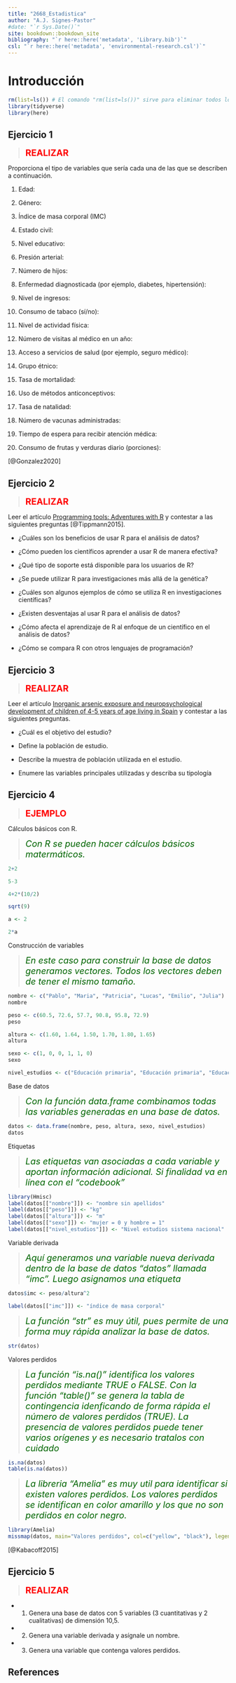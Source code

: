 ```yaml
--- 
title: "2668_Estadistica"
author: "A.J. Signes-Pastor"
#date: "`r Sys.Date()`"
site: bookdown::bookdown_site
bibliography: "`r here::here('metadata', 'Library.bib')`"
csl: "`r here::here('metadata', 'environmental-research.csl')`"
---
```


# Introducción

```r
rm(list=ls()) # El comando "rm(list=ls())" sirve para eliminar todos los análisis y variables previas. Este comendo se recomienda para utilizarlo al inicio de los análisis.
library(tidyverse)
library(here)
```

## Ejercicio 1

><span style="color:red; font-size: 20px;">**REALIZAR**</span>

Proporciona el tipo de variables que sería cada una de las que se describen a continuación.

1. Edad:

\note{Cuantitativa continua}

2. Género:

\note{Cualitativa nominal}

3. Índice de masa corporal (IMC)

\note{Cuantitativa continua}

4. Estado civil:

\note{Cualitativa nominal}

5. Nivel educativo:

\note{Cualitativa ordinal}

6. Presión arterial:

\note{Cuantitativa continua}

7. Número de hijos:

\note{Cuantitativa discreta}

8. Enfermedad diagnosticada (por ejemplo, diabetes, hipertensión):

\note{Cualitativa nominal}

9. Nivel de ingresos:

\note{Cuantitativa continua}

10. Consumo de tabaco (sí/no):

\note{Cualitativa nominal}

11. Nivel de actividad física:

\note{Cualitativa ordinal}

12. Número de visitas al médico en un año:

\note{Cuantitativa discreta}

13. Acceso a servicios de salud (por ejemplo, seguro médico):

\note{Cualitativa nominal}

14. Grupo étnico:

\note{Cualitativa nominal}

15. Tasa de mortalidad:

\note{Cuantitativa continua}

16. Uso de métodos anticonceptivos:

\note{Cualitativa nominal}

17. Tasa de natalidad:

\note{Cuantitativa continua}

18. Número de vacunas administradas:

\note{Cuantitativa discreta}

19. Tiempo de espera para recibir atención médica:

\note{Cuantitativa continua}

20. Consumo de frutas y verduras diario (porciones):

\note{Cuantitativa discreta}

[@Gonzalez2020]

## Ejercicio 2

><span style="color:red; font-size: 20px;">**REALIZAR**</span>

Leer el artículo [Programming tools: Adventures with R](https://www.nature.com/articles/517109a) y contestar a las siguientes preguntas [@Tippmann2015].

- ¿Cuáles son los beneficios de usar R para el análisis de datos?

\note{R ofrece varios beneficios para el análisis de datos, incluyendo ser gratuito y de código abierto, contar con una comunidad en línea grande y solidaria, y proporcionar una amplia gama de herramientas para análisis estadístico y visualización de datos. R también permite a los usuarios personalizar sus análisis y crear investigaciones reproducibles, lo cual puede ser especialmente útil para la investigación científica.}

- ¿Cómo pueden los científicos aprender a usar R de manera efectiva?

\note{Los científicos pueden aprender a usar R de manera efectiva aprovechando los numerosos recursos en línea disponibles, como foros de discusión y tutoriales. Los principiantes pueden comenzar utilizando paquetes de software preestablecidos que vienen con comandos para análisis estadístico y visualización de datos. Los científicos también pueden tomar cursos o asistir a talleres para aprender R, e incluso algunas universidades ofrecen R como parte de su plan de estudios. Sin embargo, aprender R requiere compromiso y no puede lograrse de la noche a la mañana.}

- ¿Qué tipo de soporte está disponible para los usuarios de R?

\note{R cuenta con una gran comunidad en línea que brinda mucho apoyo, con numerosos foros de discusión y tutoriales disponibles para los usuarios. Es común ver que alguien publique una pregunta y la persona que desarrolló el paquete responda en menos de media hora. Esta respuesta rápida es fundamental para los científicos en investigación básica. Los usuarios también pueden tomar cursos o asistir a talleres para aprender R, e incluso algunas universidades ofrecen R como parte de su plan de estudios.}

- ¿Se puede utilizar R para investigaciones más allá de la genética?

\note{Sí, R se puede utilizar para investigaciones más allá de la genética. De hecho, una proporción creciente de artículos de investigación hace referencia explícita a R o a un paquete de R en una amplia gama de campos, incluyendo ciencias agrícolas y biológicas, bioquímica, genética y biología molecular, ciencias de la tierra y planetarias, ciencias ambientales, inmunología y microbiología, y neurociencia, entre otros. R proporciona una amplia gama de herramientas para análisis estadístico y visualización de datos que pueden ser útiles para muchos tipos diferentes de investigaciones.}

- ¿Cuáles son algunos ejemplos de cómo se utiliza R en investigaciones científicas?

\note{R ha sido utilizado en una amplia variedad de investigaciones científicas, incluyendo genómica y biología molecular, modelado de crecimiento poblacional, predicción de precios de acciones y visualización de datos. Por ejemplo, científicos han utilizado R para comparar el genoma humano y el de un Neandertal, modelar el crecimiento poblacional, predecir precios de acciones y visualizar resultados de investigaciones en gráficos pulidos. Cerca de 1 de cada 100 artículos académicos indexados en la base de datos Scopus de Elsevier del año pasado hace referencia a R o a uno de sus paquetes}

- ¿Existen desventajas al usar R para el análisis de datos?

\note{El artículo no menciona desventajas significativas al usar R para el análisis de datos. Sin embargo, señala que no todos los científicos están entusiasmados por aprender la programación necesaria, a pesar de que R resulta menos intimidante que lenguajes como Python. Algunos científicos pueden preferir interfaces de arrastrar y soltar en lugar de programar. Además, aunque R cuenta con una gran comunidad en línea que brinda apoyo, los usuarios aún pueden necesitar buscar frecuentemente en Internet para encontrar respuestas a sus preguntas.}

- ¿Cómo afecta el aprendizaje de R al enfoque de un científico en el análisis de datos?

\notes{Aprender R no solo enseña habilidades de programación, sino que también hace que los científicos sean más críticos sobre los análisis de otros científicos. Además, aprender R puede ayudar a los científicos a realizar sus propios análisis de datos de manera más eficiente y efectiva, lo que puede ahorrar tiempo y recursos a largo plazo. Sin embargo, aprender R requiere un compromiso de tiempo y prioridades, y no todos los científicos están entusiasmados con el aprendizaje de programación}

- ¿Cómo se compara R con otros lenguajes de programación?

\notes{Según el artículo, R resulta menos intimidante que lenguajes como Python, y ni hablar de Perl o C. R también está diseñado específicamente para el análisis de datos y cuenta con una gran comunidad en línea que brinda apoyo. Sin embargo, no todos los científicos están entusiasmados por aprender la programación necesaria, y algunos pueden preferir interfaces de arrastrar y soltar en lugar de programar}

## Ejercicio 3

><span style="color:red; font-size: 20px;">**REALIZAR**</span>

Leer el artículo [Inorganic arsenic exposure and neuropsychological development of children of 4-5 years of age living in Spain](https://www.sciencedirect.com/science/article/pii/S0013935119302440?via%3Dihub) y contestar a las siguientes preguntas.

- ¿Cuál es el objetivo del estudio? 

\note{El objetivo del estudio fue evaluar la asociación entre la exposición al iAs, principalmente a través de la dieta, y el desarrollo neuropsicológico de los niños que forman parte de una cohorte bien diseñada. El estudio buscó investigar si la exposición temprana a los niveles de iAs en la dieta afecta adversamente el desarrollo neuropsicológico de los niños.}

- Define la población de estudio.

\note{La población de estudio se refiere al grupo de participantes que fueron incluidos en la investigación. En este caso, la población de estudio se derivó de los participantes del par madre-hijo en el proyecto INMA - INfancia y Medio Ambiente - Medio Ambiente e Infancia, un estudio de cohorte de nacimiento prospectivo basado en la población realizado en varias regiones de España. El estudio se centró en niños de aproximadamente 4-5 años de edad que viven en España y para quienes se espera que la dieta sea la principal fuente de exposición al iAs (arsénico inorgánico).}

- Describe la muestra de población utilizada en el estudio.

\note{La muestra de población utilizada en el estudio consistió en 100 niños, distribuidos equitativamente entre niños y niñas, que fueron seleccionados al azar para proporcionar una muestra de orina de cada subcohorte ubicada en las regiones españolas de Asturias, Gipuzkoa, Sabadell y Valencia. Los niños tenían aproximadamente 4-5 años de edad y fueron inscritos al nacer en el proyecto INMA - INfancia y Medio Ambiente - Medio Ambiente e Infancia, un estudio prospectivo de cohorte de nacimiento basado en la población realizado en varias regiones de España. El estudio se centró en niños para quienes se espera que la dieta sea la principal fuente de exposición al iAs (arsénico inorgánico).}

- Enumere las variables principales utilizadas y describa su tipología

\note{Las principales variables utilizadas en el estudio fueron: Exposición al iAs: medida como la suma de arsénico urinario (es decir, arsénico inorgánico y arsénico orgánico), DMA y MMA, que fueron transformadas mediante el logaritmo natural (ln-transformadas) antes del análisis estadístico. Desarrollo neuropsicológico: evaluado utilizando las Escalas McCarthy de Habilidades Infantiles (MSCA), que incluye ocho escalas de funciones neuropsicológicas. Factores de confusión potenciales: ajustados en los modelos de regresión lineal múltiple, incluyendo el nivel educativo más alto alcanzado por la madre, el sexo del niño, el IMC, la edad en el momento de la prueba MSCA y el consumo ajustado de calorías de arroz y pescado/mariscos. La tipología de las variables es la siguiente: Exposición al iAs: variable continua Desarrollo neuropsicológico: variable continua, medida mediante puntuaciones estandarizadas, Factores de confusión potenciales: una mezcla de variables continuas y categóricas, incluyendo el nivel educativo más alto alcanzado por la madre (categórica), el sexo del niño (categórica), IMC (continua), edad en el momento de la prueba MSCA (continua) y consumo ajustado de calorías de arroz y pescado/mariscos (continua).}

## Ejercicio 4

><span style="color:red; font-size: 20px;">**EJEMPLO**</span>

Cálculos básicos con R. 

><span style="color:darkgreen; font-size: 20px;">*Con R se pueden hacer cálculos básicos matermáticos.*</span>

```r
2+2

5-3

4+2*(10/2)

sqrt(9)

a <- 2

2*a
```

Construcción de variables

><span style="color:darkgreen; font-size: 20px;">*En este caso para construir la base de datos generamos vectores. Todos los vectores deben de tener el mismo tamaño.*</span>

```r
nombre <- c("Pablo", "Maria", "Patricia", "Lucas", "Emilio", "Julia")
nombre

peso <- c(60.5, 72.6, 57.7, 90.8, 95.8, 72.9)
peso

altura <- c(1.60, 1.64, 1.50, 1.70, 1.80, 1.65)
altura

sexo <- c(1, 0, 0, 1, 1, 0)
sexo

nivel_estudios <- c("Educación primaria", "Educación primaria", "Educación secundaria", "Educación superior", "Educación superior", "Educación primaria")
```

Base de datos

><span style="color:darkgreen; font-size: 20px;">*Con la función data.frame combinamos todas las variables generadas en una base de datos.*</span>

```r
datos <- data.frame(nombre, peso, altura, sexo, nivel_estudios) 
datos
```

Etiquetas

><span style="color:darkgreen; font-size: 20px;">*Las etiquetas van asociadas a cada variable y aportan información adicional. Si finalidad va en línea con el "codebook"*</span>

```r
library(Hmisc)
label(datos[["nombre"]]) <- "nombre sin apellidos"
label(datos[["peso"]]) <- "kg"
label(datos[["altura"]]) <- "m"
label(datos[["sexo"]]) <- "mujer = 0 y hombre = 1"
label(datos[["nivel_estudios"]]) <- "Nivel estudios sistema nacional"
```

Variable derivada

><span style="color:darkgreen; font-size: 20px;">*Aquí generamos una variable nueva derivada dentro de la base de datos "datos" llamada "imc". Luego asignamos una etiqueta*</span>

```r
datos$imc <- peso/altura^2

label(datos[["imc"]]) <- "índice de masa corporal"
```

><span style="color:darkgreen; font-size: 20px;">*La función "str" es muy útil, pues permite de una forma muy rápida analizar la base de datos.*</span>

```r
str(datos)
```

Valores perdidos

><span style="color:darkgreen; font-size: 20px;">*La función "is.na()" identifica los valores perdidos mediante TRUE o FALSE. Con la función "table()" se genera la tabla de contingencia idenficando de forma rápida el número de valores perdidos (TRUE). La presencia de valores perdidos puede tener varios orígenes y es necesario tratalos con cuidado*</span>

```r
is.na(datos)
table(is.na(datos))
```

><span style="color:darkgreen; font-size: 20px;">*La libreria "Amelia" es muy util para identificar si existen valores perdidos. Los valores perdidos se identifican en color amarillo y los que no son perdidos en color negro.*</span>

```r
library(Amelia)
missmap(datos, main="Valores perdidos", col=c("yellow", "black"), legend=FALSE, x.cex = 0.6)
```

[@Kabacoff2015]

## Ejercicio 5

><span style="color:red; font-size: 20px;">**REALIZAR**</span>

- 1. Genera una base de datos con 5 variables (3 cuantitativas y 2 cualitativas) de dimensión 10,5.
- 2. Genera una variable derivada y asígnale un nombre.
- 3. Genera una variable que contenga valores perdidos.

## References

<div id="refs"></div>


